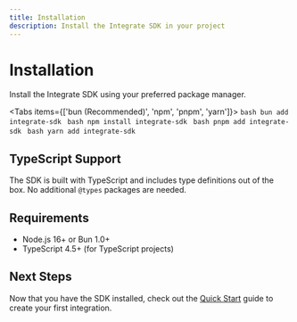 ```yaml
---
title: Installation
description: Install the Integrate SDK in your project
---
```



# Installation

Install the Integrate SDK using your preferred package manager.

<Tabs items={['bun (Recommended)', 'npm', 'pnpm', 'yarn']}>
  <Tab value="bun (Recommended)">
    ```bash
    bun add integrate-sdk
    ```
  </Tab>
  <Tab value="npm">
    ```bash
    npm install integrate-sdk
    ```
  </Tab>
  <Tab value="pnpm">
    ```bash
    pnpm add integrate-sdk
    ```
  </Tab>
  <Tab value="yarn">
    ```bash
    yarn add integrate-sdk
    ```
  </Tab>
</Tabs>

## TypeScript Support

The SDK is built with TypeScript and includes type definitions out of the box. No additional `@types` packages are needed.

## Requirements

- Node.js 16+ or Bun 1.0+
- TypeScript 4.5+ (for TypeScript projects)

## Next Steps

Now that you have the SDK installed, check out the [Quick Start](/docs/getting-started/quick-start) guide to create your first integration.
